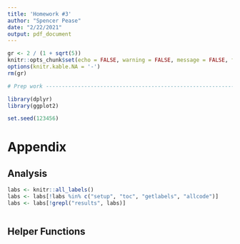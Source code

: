 ```yaml
---
title: 'Homework #3'
author: "Spencer Pease"
date: "2/22/2021"
output: pdf_document
---
```


```r
gr <- 2 / (1 + sqrt(5))
knitr::opts_chunk$set(echo = FALSE, warning = FALSE, message = FALSE, fig.asp = gr)
options(knitr.kable.NA = '-')
rm(gr)
```

```r
# Prep work ---------------------------------------------------------------

library(dplyr)
library(ggplot2)

set.seed(123456)

```


\newpage

# Appendix

## Analysis

```r
labs <- knitr::all_labels()
labs <- labs[!labs %in% c("setup", "toc", "getlabels", "allcode")]
labs <- labs[!grepl("results", labs)]
```

```r
```

## Helper Functions
